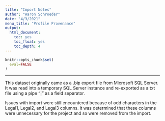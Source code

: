 ```yaml
---
title: "Import Notes"
author: "Aaron Schroeder"
date: "4/3/2021"
menu_title: "Profile Provenance"
output: 
  html_document:
    toc: yes
    toc_float: yes
    toc_depth: 4
---
```


```r
knitr::opts_chunk$set(
  eval=FALSE
)
```

------------------------------------------------------------------------

This dataset originally came as a .bip export file from Microsoft SQL Server. It was read into a temporary SQL Server instance and re-exported as a txt file using a pipe "\|" as a field separator.

Issues with import were still encountered because of odd characters in the Legal1, Legal2, and Legal3 columns. it was determined that these columns were unnecessary for the project and so were removed from the import.
